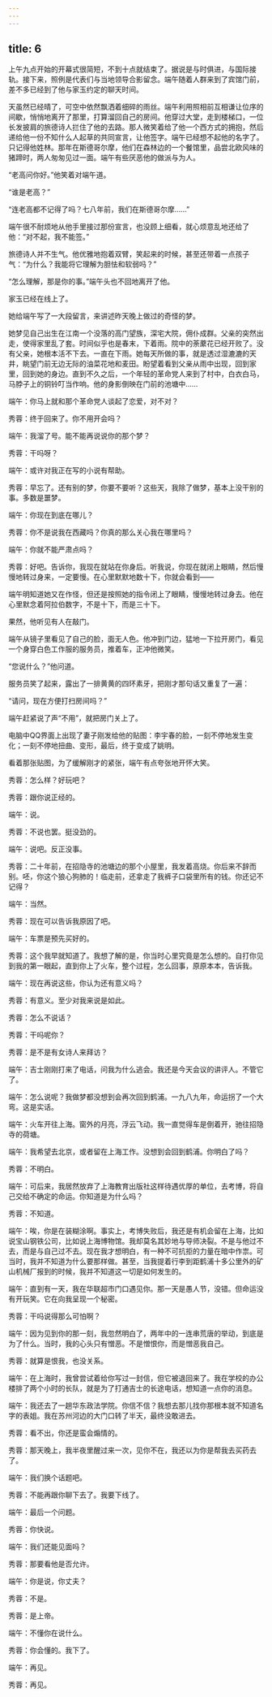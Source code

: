 ```yaml
---
---
---
```

title: 6
---




上午九点开始的开幕式很简短，不到十点就结束了。据说是与时俱进，与国际接轨。接下来，照例是代表们与当地领导合影留念。端午随着人群来到了宾馆门前，差不多已经到了他与家玉约定的聊天时间。

天虽然已经晴了，可空中依然飘洒着细碎的雨丝。端午利用照相前互相谦让位序的间歇，悄悄地离开了那里，打算溜回自己的房间。他穿过大堂，走到楼梯口，一位长发披肩的旅德诗人拦住了他的去路。那人微笑着给了他一个西方式的拥抱，然后递给他一份不知什么人起草的共同宣言，让他签字。端午已经想不起他的名字了。只记得他姓林。那年在斯德哥尔摩，他们在森林边的一个餐馆里，品尝北欧风味的猪蹄时，两人匆匆见过一面。端午有些厌恶他的做派与为人。

“老高问你好。”他笑着对端午道。

“谁是老高？”

“连老高都不记得了吗？七八年前，我们在斯德哥尔摩……”

端午很不耐烦地从他手里接过那份宣言，也没顾上细看，就心烦意乱地还给了他：“对不起，我不能签。”

旅德诗人并不生气。他优雅地抱着双臂，笑起来的时候，甚至还带着一点孩子气：“为什么？我能将它理解为胆怯和软弱吗？”

“怎么理解，那是你的事。”端午头也不回地离开了他。





家玉已经在线上了。

她给端午写了一大段留言，来讲述昨天晚上做过的奇怪的梦。

她梦见自己出生在江南一个没落的高门望族，深宅大院，佣仆成群。父亲的突然出走，使得家里乱了套。时间似乎也是春末，下着雨。院中的荼䕷花已经开败了。没有父亲，她根本活不下去。一直在下雨。她每天所做的事，就是透过湿漉漉的天井，眺望门前无边无际的油菜花地和麦田。盼望着看到父亲从雨中出现，回到家里，回到她的身边。直到不久之后，一个年轻的革命党人来到了村中，白衣白马，马脖子上的铜铃叮当作响。他的身影倒映在门前的池塘中……

端午：你马上就和那个革命党人谈起了恋爱，对不对？

秀蓉：终于回来了。你不用开会吗？

端午：我溜了号。能不能再说说你的那个梦？

秀蓉：干吗呀？

端午：或许对我正在写的小说有帮助。

秀蓉：早忘了。还有别的梦，你要不要听？这些天，我除了做梦，基本上没干别的事。多数是噩梦。

端午：你现在到底在哪儿？

秀蓉：你不是说我在西藏吗？你真的那么关心我在哪里吗？

端午：你就不能严肃点吗？

秀蓉：好吧。告诉你，我现在就站在你身后。听我说，你现在就闭上眼睛，然后慢慢地转过身来，一定要慢。在心里默默地数十下，你就会看到——

端午明知道她又在作怪，但还是按照她的指令闭上了眼睛，慢慢地转过身去。他在心里默念着阿拉伯数字，不是十下，而是三十下。

果然，他听见有人在敲门。

端午从镜子里看见了自己的脸，面无人色。他冲到门边，猛地一下拉开房门，看见一个身穿白色工作服的服务员，推着车，正冲他微笑。

“您说什么？”他问道。

服务员笑了起来，露出了一排黄黄的四环素牙，把刚才那句话又重复了一遍：

“请问，现在方便打扫房间吗？”

端午赶紧说了声“不用”，就把房门关上了。

电脑中QQ界面上出现了妻子刚发给他的贴图：李宇春的脸，一刻不停地发生变化；一刻不停地扭曲、变形，最后，终于变成了姚明。

看着那张贴图，为了缓解刚才的紧张，端午有点夸张地开怀大笑。

秀蓉：怎么样？好玩吧？

秀蓉：跟你说正经的。

端午：说。

秀蓉：不说也罢。挺没劲的。

端午：说吧。反正没事。

秀蓉：二十年前，在招隐寺的池塘边的那个小屋里，我发着高烧。你后来不辞而别。呸，你这个狼心狗肺的！临走前，还拿走了我裤子口袋里所有的钱。你还记不记得？

端午：当然。

秀蓉：现在可以告诉我原因了吧。

端午：车票是预先买好的。

秀蓉：这个我早就知道了。我想了解的是，你当时心里究竟是怎么想的。自打你见到我的第一眼起，直到你上了火车，整个过程，怎么回事，原原本本，告诉我。

端午：现在再说这些，你认为还有意义吗？

秀蓉：有意义。至少对我来说是如此。

秀蓉：怎么不说话？

秀蓉：干吗呢你？

秀蓉：是不是有女诗人来拜访？

端午：吉士刚刚打来了电话，问我为什么逃会。我还是今天会议的讲评人。不管它了。

端午：怎么说呢？我做梦都没想到会再次回到鹤浦。一九八九年，命运拐了一个大弯。这是实话。

端午：火车开往上海。窗外的月亮，浮云飞动。我一直觉得车是倒着开，驰往招隐寺的荷塘。

端午：我希望去北京，或者留在上海工作。没想到会回到鹤浦。你明白了吗？

秀蓉：不明白。

端午：可后来，我居然放弃了上海教育出版社这样待遇优厚的单位，去考博，将自己交给不确定的命运。你知道是为什么吗？

秀蓉：不知道。

端午：唉，你是在装糊涂啊。事实上，考博失败后，我还是有机会留在上海，比如说宝山钢铁公司，比如说上海博物馆。我却莫名其妙地与导师决裂。不是与他过不去，而是与自己过不去。现在我才想明白，有一种不可抗拒的力量在暗中作祟。可当时，我并不知道为什么要那样做。甚至，当我提着行李到距鹤浦十多公里外的矿山机械厂报到的时候，我并不知道这一切是如何发生的。

端午：直到有一天，我在华联超市门口遇见你。那一天是愚人节，没错。但命运没有开玩笑。它在向我呈现一个秘密。

秀蓉：干吗说得那么可怕啊？

端午：因为见到你的那一刻，我忽然明白了，两年中的一连串荒唐的举动，到底是为了什么。当时，我的心头只有憎恶。不是憎恨你，而是憎恶我自己。

秀蓉：就算是恨我，也没关系。

端午：在上海时，我曾尝试着给你写过一封信，但它被退回来了。我在学校的办公楼排了两个小时的长队，就是为了打通吉士的长途电话，想知道一点你的消息。

端午：我还去了一趟华东政法学院。你信不信？我想去那儿找你那根本就不知道名字的表姐。我在苏州河边的大门口转了半天，最终没敢进去。

秀蓉：看不出，你还是蛮会煽情的。

秀蓉：那天晚上，我半夜里醒过来一次，见你不在，我还以为你是帮我去买药去了。

端午：我们换个话题吧。

秀蓉：不能再跟你聊下去了。我要下线了。

端午：最后一个问题。

秀蓉：你快说。

端午：我们还能见面吗？

秀蓉：那要看他是否允许。

端午：你是说，你丈夫？

秀蓉：不是。

秀蓉：是上帝。

端午：不懂你在说什么。

秀蓉：你会懂的。我下了。

端午：再见。

秀蓉：再见。